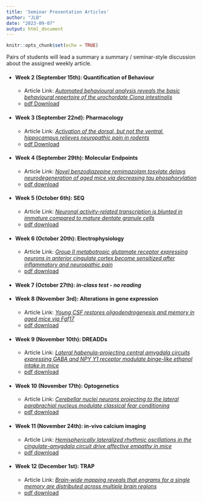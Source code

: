 ```yaml
---
title: 'Seminar Presentation Articles'
author: "JLB"
date: "2023-09-07"
output: html_document
---
```


```r
knitr::opts_chunk$set(echo = TRUE)
```

Pairs of students will lead a summary a summary / seminar-style discussion about the assigned weekly article. 

- #### Week 2 (September 15th): Quantification of Behaviour
    + Article Link: [*Automated behavioural analysis reveals the basic behavioural repertoire of the urochordate Ciona intestinalis*](https://www.nature.com/articles/s41598-019-38791-5)
    + [pdf Download](/files/Week_1_Presentation_Rudolph2019.pdf)


- #### Week 3 (September 22nd): Pharmacology
    + Article Link: [*Activation of the dorsal, but not the ventral, hippocampus relieves neuropathic pain in rodents*](https://www.ncbi.nlm.nih.gov/pmc/articles/PMC8464622/)
    + [pdf Download](/files/Week_2_Wei_2020)


- #### Week 4 (September 29th): Molecular Endpoints
    + Article Link: [*Novel benzodiazepine remimazolam tosylate delays neurodegeneration of aged mice via decreasing tau phosphorylation*](https://www.sciencedirect.com/science/article/pii/S0161813X22001267?via%3Dihub)
    + [pdf download](/files/Week_4_Chen2022)


- #### Week 5 (October 6th): SEQ
    + Article Link:  [*Neuronal activity-related transcription is blunted in immature compared to mature dentate granule cells*](https://www.biorxiv.org/content/10.1101/2022.09.26.508896v1.full)
    + [pdf download](/files/Week_5_Paralyk2022)


- #### Week 6 (October 20th): Electrophysiology
    + Article Link: [*Group II metabotropic glutamate receptor expressing neurons in anterior cingulate cortex become sensitized after inflammatory and neuropathic pain*](https://journals.sagepub.com/doi/full/10.1177/1744806920915339)
    + [pdf download](/files/)


- #### Week 7 (October 27th): *in-class test - no reading*


- #### Week 8 (November 3rd): Alterations in gene expression
    + Article Link: [*Young CSF restores oligodendrogenesis and memory in aged mice via Fgf17*](https://www.nature.com/articles/s41586-022-04722-0)
    + [pdf download](/files/Week_8_Iram2022)


- #### Week 9 (November 10th): DREADDs
    + Article Link: [*Lateral habenula-projecting central amygdala circuits expressing GABA and NPY Y1 receptor modulate binge-like ethanol intake in mice*](https://pubmed.ncbi.nlm.nih.gov/36059430/)
    + [pdf download](/files/Week_9_Companion2022)


- #### Week 10 (November 17th): Optogenetics
    + Article Link: [*Cerebellar nuclei neurons projecting to the lateral parabrachial nucleus modulate classical fear conditioning*](https://pubmed.ncbi.nlm.nih.gov/36952344/)
    + [pdf download](/files/Week_10_Hwang2023)


- #### Week 11 (November 24th): in-vivo calcium imaging
    + Article Link: [*Hemispherically lateralized rhythmic oscillations in the cingulate-amygdala circuit drive affective empathy in mice*](https://www.cell.com/neuron/fulltext/S0896-6273(22)01000-5?_returnURL=https%3A%2F%2Flinkinghub.elsevier.com%2Fretrieve%2Fpii%2FS0896627322010005%3Fshowall%3Dtrue)
    + [pdf download](/files/Week_11_Kim2023)


- #### Week 12 (December 1st): TRAP
    + Article Link: [*Brain-wide mapping reveals that engrams for a single memory are distributed across multiple brain regions*](https://www.nature.com/articles/s41467-022-29384-4)
    + [pdf download](/files/Week_12_Roy2022)




